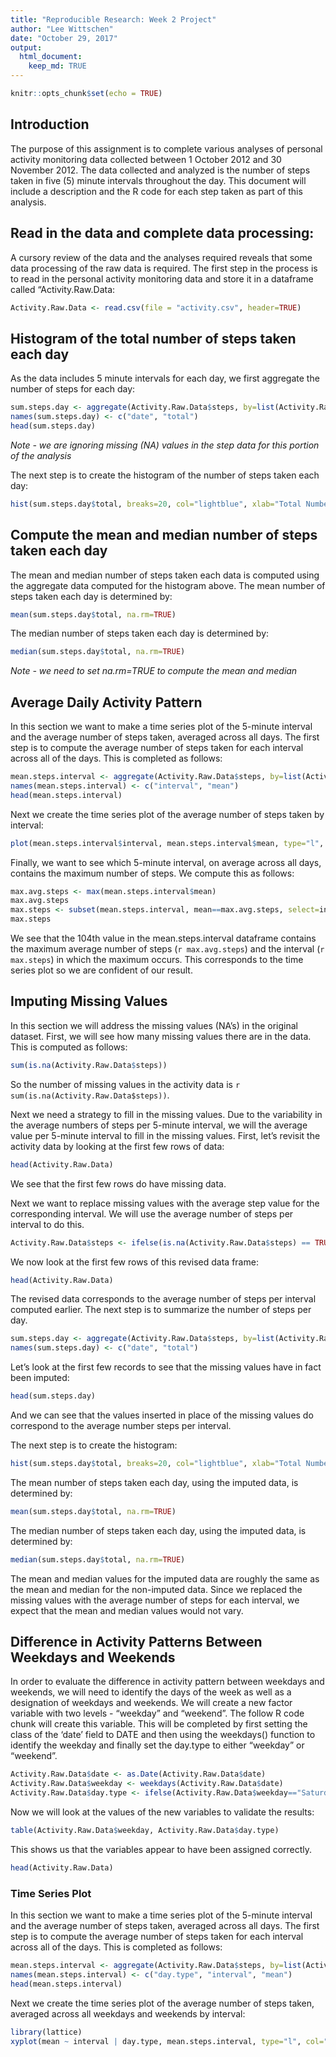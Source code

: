 ```yaml
---
title: "Reproducible Research: Week 2 Project"
author: "Lee Wittschen"
date: "October 29, 2017"
output: 
  html_document:
    keep_md: TRUE
---
```


```r
knitr::opts_chunk$set(echo = TRUE)
```
## Introduction

The purpose of this assignment is to complete  various analyses of personal activity monitoring data collected between 1 October 2012 and 30 November 2012. The data collected and analyzed is the number of steps taken in five (5) minute intervals throughout the day. This document will include a description and the R code for each step taken as part of this analysis.

## Read in the data and complete data processing:

A cursory review of the data and the analyses required reveals that some data processing of the raw data is required. The first step in the process is to read in the personal activity monitoring data and store it in a dataframe called "Activity.Raw.Data:

```r
Activity.Raw.Data <- read.csv(file = "activity.csv", header=TRUE)
```

## Histogram of the total number of steps taken each day

As the data includes 5 minute intervals for each day, we first aggregate the number of steps for each day:

```r
sum.steps.day <- aggregate(Activity.Raw.Data$steps, by=list(Activity.Raw.Data$date), FUN=sum)
names(sum.steps.day) <- c("date", "total")
head(sum.steps.day)
```
*Note - we are ignoring missing (NA) values in the step data for this portion of the analysis*

The next step is to create the histogram of the number of steps taken each day:
```r
hist(sum.steps.day$total, breaks=20, col="lightblue", xlab="Total Number of Steps", xlim=c(0,25000), main="Histogram of the Total Number of Steps Taken Each Day")
```

## Compute the mean and median number of steps taken each day

The mean and median number of steps taken each data is computed using the aggregate data computed for the histogram above. The mean number of steps taken each day is determined by:
```r
mean(sum.steps.day$total, na.rm=TRUE)
```

The median number of steps taken each day is determined by:
```r
median(sum.steps.day$total, na.rm=TRUE)
```
*Note - we need to set na.rm=TRUE to compute the mean and median*

## Average Daily Activity Pattern

In this section we want to make a time series plot of the 5-minute interval and the average number of steps taken, averaged across all days. The first step is to compute the average number of steps taken for each interval across all of the days. This is completed as follows:
```r
mean.steps.interval <- aggregate(Activity.Raw.Data$steps, by=list(Activity.Raw.Data$interval), FUN=mean, na.rm=TRUE)
names(mean.steps.interval) <- c("interval", "mean")
head(mean.steps.interval)
```

Next we create the time series plot of the average number of steps taken by interval:
```r
plot(mean.steps.interval$interval, mean.steps.interval$mean, type="l", col="darkred", lwd=2.5, xlab="Interval", ylab="Average Number of Steps", main="Average Number of Steps Taken by Interval")
```

Finally, we want to see which 5-minute interval, on average across all days, contains the maximum number of steps. We compute this as follows:

```r
max.avg.steps <- max(mean.steps.interval$mean)
max.avg.steps
max.steps <- subset(mean.steps.interval, mean==max.avg.steps, select=interval)
max.steps
```
We see that the 104th value in the mean.steps.interval dataframe contains the maximum average number of steps (`r max.avg.steps`) and the interval (`r max.steps`) in which the maximum occurs. This corresponds to the time series plot so we are confident of our result.

## Imputing Missing Values

In this section we will address the missing values (NA's) in the original dataset.  First, we will see how many missing values there are in the data.  This is computed as follows:

```r
sum(is.na(Activity.Raw.Data$steps))
```
So the number of missing values in the activity data is `r sum(is.na(Activity.Raw.Data$steps))`.

Next we need a strategy to fill in the missing values. Due to the variability in the average numbers of steps per 5-minute interval, we will the average value per 5-minute interval to fill in the missing values. First, let's revisit the activity data by looking at the first few rows of data:
```r
head(Activity.Raw.Data)
```
We see that the first few rows do have missing data.  

Next we want to replace missing values with the average step value for the corresponding interval. We will use the average number of steps per interval to do this.

```r
Activity.Raw.Data$steps <- ifelse(is.na(Activity.Raw.Data$steps) == TRUE, mean.steps.interval$mean[mean.steps.interval$interval %in% Activity.Raw.Data$interval], Activity.Raw.Data$steps)
```
We now look at the first few rows of this revised data frame:
```r
head(Activity.Raw.Data)
```
The revised data corresponds to the average number of steps per interval computed earlier.  The next step is to summarize the number of steps per day.
```r
sum.steps.day <- aggregate(Activity.Raw.Data$steps, by=list(Activity.Raw.Data$date), FUN=sum)
names(sum.steps.day) <- c("date", "total")
```
Let's look at the first few records to see that the missing values have in fact been imputed:
```r
head(sum.steps.day)
```
And we can see that the values inserted in place of the missing values do correspond to the average number steps per interval.

The next step is to create the histogram:
```r
hist(sum.steps.day$total, breaks=20, col="lightblue", xlab="Total Number of Steps", xlim=c(0,25000), main="Histogram of the Total Number of Steps Taken Each Day\n(NA values replaced")
```

The mean number of steps taken each day, using the imputed data, is determined by:
```r
mean(sum.steps.day$total, na.rm=TRUE)
```
The median number of steps taken each day, using the imputed data, is determined by:
```r
median(sum.steps.day$total, na.rm=TRUE)
```
The mean and median values for the imputed data are roughly the same as the mean and median for the non-imputed data.  Since we replaced the missing values with the average number of steps for each interval, we expect that the mean and median values would not vary.

## Difference in Activity Patterns Between Weekdays and Weekends

In order to evaluate the difference in activity pattern between weekdays and weekends, we will need to identify the days of the week as well as a designation of weekdays and weekends. We will create a new factor variable with two levels - "weekday" and "weekend". The follow R code chunk will create this variable. This will be completed by first setting the class of the 'date' field to DATE and then using the weekdays() function to identify the weekday and finally set the day.type to either "weekday" or "weekend".
```r
Activity.Raw.Data$date <- as.Date(Activity.Raw.Data$date)
Activity.Raw.Data$weekday <- weekdays(Activity.Raw.Data$date)
Activity.Raw.Data$day.type <- ifelse(Activity.Raw.Data$weekday=="Saturday" | Activity.Raw.Data$weekday=="Sunday", "Weekend", "Weekday")
```
Now we will look at the values of the new variables to validate the results:
```r
table(Activity.Raw.Data$weekday, Activity.Raw.Data$day.type)
```
This shows us that the variables appear to have been assigned correctly.
```r
head(Activity.Raw.Data)
```

### Time Series Plot
In this section we want to make a time series plot of the 5-minute interval and the average number of steps taken, averaged across all days. The first step is to compute the average number of steps taken for each interval across all of the days. This is completed as follows:
```r
mean.steps.interval <- aggregate(Activity.Raw.Data$steps, by=list(Activity.Raw.Data$day.type, Activity.Raw.Data$interval), FUN=mean, na.rm=TRUE)
names(mean.steps.interval) <- c("day.type", "interval", "mean")
head(mean.steps.interval)
```

Next we create the time series plot of the average number of steps taken, averaged across all weekdays and weekends by interval:
```r
library(lattice)
xyplot(mean ~ interval | day.type, mean.steps.interval, type="l", col="darkred", lwd=1.5, xlab="Interval", ylab="Average Number of Steps", main="Average Number of Steps Taken\nAcross Weekdays and Weekends", layout=c(1,2), xlim=c(0,2500), ylim=c(0,250))
```



